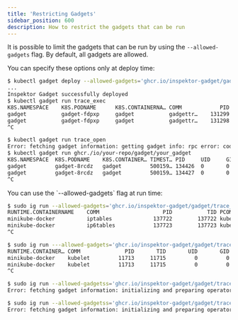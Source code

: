 ```yaml
---
title: 'Restricting Gadgets'
sidebar_position: 600
description: How to restrict the gadgets that can be run
---
```



It is possible to limit the gadgets that can be run by using the
`--allowed-gadgets` flag. By default, all gadgets are allowed.

<Tabs groupId="env">
<TabItem value="kubectl-gadget" label="kubectl gadget">
You can specify these options only at deploy time:

```bash
$ kubectl gadget deploy --allowed-gadgets='ghcr.io/inspektor-gadget/gadget@sha256:e13e3859be5ed8cef676a720274480d2748f66fd98cf8d963af6c4c05121526f,ghcr.io/your-repo/gadget@sha256:digest_of_your_gadget'
...
Inspektor Gadget successfully deployed
$ kubectl gadget run trace_exec
K8S.NAMESPACE    K8S.PODNAME      K8S.CONTAINERNA… COMM            PID      TID PCOMM        PPID ARGS     K8S.NODE E… TIMESTAMP
gadget           gadget-fdpxp     gadget           gadgettr…    131299   131299 runc       131281 /bin/ga… minikub…    2024-07-25T08:22:…
gadget           gadget-fdpxp     gadget           gadgettr…    131298   131298 runc       131280 /bin/ga… minikub…    2024-07-25T08:22:…
^C

$ kubectl gadget run trace_open
Error: fetching gadget information: getting gadget info: rpc error: code = Unknown desc = getting gadget info: initializing and preparing operators: instantiating operator "oci": ensuring image: trace_open is not part of allowed gadgets: ghcr.io/inspektor-gadget/gadget@sha256:e13e3859be5ed8cef676a720274480d2748f66fd98cf8d963af6c4c05121526f, ghcr.io/your-repo/gadget@sha256:digest_of_your_gadget
$ kubectl gadget run ghcr./io/your-repo/gadget/your_gadget
K8S.NAMESPACE  K8S.PODNAME    K8S.CONTAINER… TIMEST… PID     UID     GID     MNTNS_… ERR     FD      FLAGS   MODE    COMM   FNAME  K8S.N…
gadget         gadget-8rcdz   gadget         500159… 134426  0       0       402653… 0       5       0       0       runc:… /sys/… minik…
gadget         gadget-8rcdz   gadget         500159… 134427  0       0       402653… 0       5       0       0       runc:… /sys/… minik…
^C
```
</TabItem>

<TabItem value="ig" label="ig">
You can use the `--allowed-gadgets` flag at run time:

```bash
$ sudo ig run --allowed-gadgets='ghcr.io/inspektor-gadget/gadget/trace_exec@sha256:e13e3859be5ed8cef676a720274480d2748f66fd98cf8d963af6c4c05121526f,ghcr.io/inspektor-gadget/gadget/trace_open@sha256:be8dd66efc69a14f2812b7d5472b378b095a2002ef89fa7aa1e33b7133da762d' trace_exec
RUNTIME.CONTAINERNAME    COMM                    PID           TID PCOMM                PPID ARGS         ER… TIMESTAMP
minikube-docker          iptables             137722        137722 kubelet             11713 /usr/sbin/i…     2024-07-25T10:30:21.902064…
minikube-docker          ip6tables            137723        137723 kubelet             11713 /usr/sbin/i…     2024-07-25T10:30:21.904561…
^C

$ sudo ig run ---allowed-gadgets='ghcr.io/inspektor-gadget/gadget/trace_exec@sha256:e13e3859be5ed8cef676a720274480d2748f66fd98cf8d963af6c4c05121526f,ghcr.io/inspektor-gadget/gadget/trace_open@sha256:be8dd66efc69a14f2812b7d5472b378b095a2002ef89fa7aa1e33b7133da762d' trace_open
RUNTIME.CONTAINER… COMM              PID       TID       UID       GID  FD FNAME                    MODE      ERROR  TIMESTAMP
minikube-docker    kubelet         11713     11715         0         0  20 /sys/fs/cgroup/kubepods… --------…        2024-07-25T10:30:44…
minikube-docker    kubelet         11713     11715         0         0  20 /proc/2136/fd            --------…        2024-07-25T10:30:44…
^C

$ sudo ig run --allowed-gadgetss='ghcr.io/inspektor-gadget/gadget/trace_exec@sha256:e13e3859be5ed8cef676a720274480d2748f66fd98cf8d963af6c4c05121526f,ghcr.io/inspektor-gadget/gadget/trace_open@sha256:be8dd66efc69a14f2812b7d5472b378b095a2002ef89fa7aa1e33b7133da762d' trace_signal
Error: fetching gadget information: initializing and preparing operators: instantiating operator "oci": ensuring image: trace_signal is not part of allowed gadgets: ghcr.io/inspektor-gadget/gadget/trace_exec@sha256:e13e3859be5ed8cef676a720274480d2748f66fd98cf8d963af6c4c05121526f, ghcr.io/inspektor-gadget/gadget/trace_open@sha256:be8dd66efc69a14f2812b7d5472b378b095a2002ef89fa7aa1e33b7133da762d

$ sudo ig run --allowed-gadgetss='ghcr.io/inspektor-gadget/gadget/trace_exec@sha256:e13e3859be5ed8cef676a720274480d2748f66fd98cf8d963af6c4c05121526f,ghcr.io/inspektor-gadget/gadget/trace_open@sha256:be8dd66efc69a14f2812b7d5472b378b095a2002ef89fa7aa1e33b7133da762d' ghcr.io/your-repo/gadget/your-gadget
Error: fetching gadget information: initializing and preparing operators: instantiating operator "oci": ensuring image: ghcr.io/your-repo/gadget/your-gadget is not part of allowed gadgets: ghcr.io/inspektor-gadget/gadget/trace_exec@sha256:e13e3859be5ed8cef676a720274480d2748f66fd98cf8d963af6c4c05121526f, ghcr.io/inspektor-gadget/gadget/trace_open@sha256:be8dd66efc69a14f2812b7d5472b378b095a2002ef89fa7aa1e33b7133da762d
```
</TabItem>
</Tabs>
